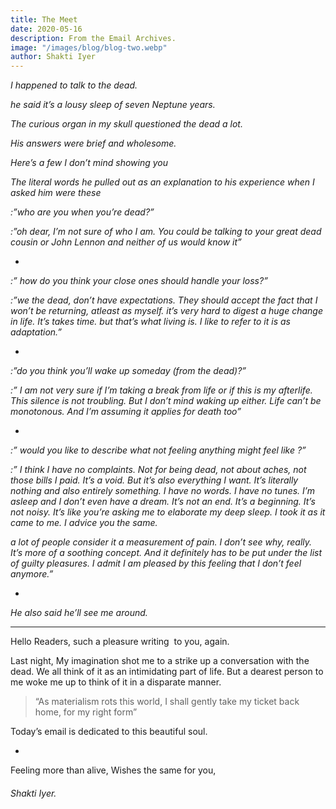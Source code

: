 ```yaml
---
title: The Meet
date: 2020-05-16
description: From the Email Archives.
image: "/images/blog/blog-two.webp"
author: Shakti Iyer
---
```


_I happened to talk to the dead._

_he said it’s a lousy sleep of seven Neptune years._

_The curious organ in my skull questioned the dead a lot._

_His answers were brief and wholesome._

_Here’s a few I don’t mind showing you_

_The literal words he pulled out as an explanation to his experience when I asked him were these_

_:”who are you when you’re dead?”_

_:”oh dear, I’m not sure of who I am. You could be talking to your great dead cousin or John Lennon and neither of us would know it”_

-

_:” how do you think your close ones should handle your loss?”_

_:”we the dead, don’t have expectations. They should accept the fact that I won’t be returning, atleast as myself. it’s very hard to digest a huge change in life. It’s takes time. but that’s what living is. I like to refer to it is as adaptation.”_

-

_:”do you think you’ll wake up someday (from the dead)?”_

_:” I am not very sure if I’m taking a break from life or if this is my afterlife. This silence is not troubling. But I don’t mind waking up either. Life can’t be monotonous. And I’m assuming it applies for death too”_

-

_:” would you like to describe what not feeling anything might feel like ?”_

_:” I think I have no complaints. Not for being dead, not about aches, not those bills I paid. It’s a void. But it’s also everything I want. It’s literally nothing and also entirely something. I have no words. I have no tunes. I’m asleep and I don’t even have a dream. It’s not an end. It’s a beginning. It’s not noisy. It’s like you’re asking me to elaborate my deep sleep. I took it as it came to me. I advice you the same._

_a lot of people consider it a measurement of pain. I don’t see why, really. It’s more of a soothing concept. And it definitely has to be put under the list of guilty pleasures. I admit I am pleased by this feeling that I don’t feel anymore.”_

-

_He also said he’ll see me around._

---

Hello Readers, such a pleasure writing  to you, again.

Last night, My imagination shot me to a strike up a conversation with the dead. We all think of it as an intimidating part of life. But a dearest person to me woke me up to think of it in a disparate manner.

> “As materialism rots this world, I shall gently take my ticket back home, for my right form”

Today’s email is dedicated to this beautiful soul. &#xA;

-

Feeling more than alive,
Wishes the same for you,

###### _Shakti Iyer._
